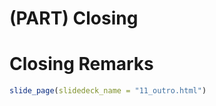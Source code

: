 # (PART) Closing {#closing} 

# Closing Remarks

```r
slide_page(slidedeck_name = "11_outro.html")
```


